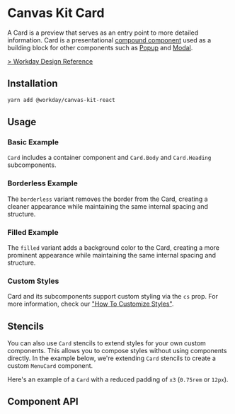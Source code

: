

<Meta of={CardStories} />

# Canvas Kit Card

A Card is a preview that serves as an entry point to more detailed information. Card is a
presentational [compound component](/getting-started/for-developers/resources/compound-components/)
used as a building block for other components such as [Popup](/components/popups/popup/) and
[Modal](/components/popups/modal/).

[> Workday Design Reference](https://design.workday.com/components/containers/cards)

## Installation

```sh
yarn add @workday/canvas-kit-react
```

## Usage

### Basic Example

`Card` includes a container component and `Card.Body` and `Card.Heading` subcomponents.

<ExampleCodeBlock code={Basic} />

### Borderless Example

The `borderless` variant removes the border from the Card, creating a cleaner appearance while
maintaining the same internal spacing and structure.

<ExampleCodeBlock code={Borderless} />

### Filled Example

The `filled` variant adds a background color to the Card, creating a more prominent appearance while
maintaining the same internal spacing and structure.

<ExampleCodeBlock code={Filled} />

### Custom Styles

Card and its subcomponents support custom styling via the `cs` prop. For more information, check our
["How To Customize Styles"](https://workday.github.io/canvas-kit/?path=/docs/styling-how-to-customize-styles--docs).

<ExampleCodeBlock code={WithCustomStyles} />

## Stencils

You can also use `Card` stencils to extend styles for your own custom components. This allows you to
compose styles without using components directly. In the example below, we're extending `Card`
stencils to create a custom `MenuCard` component.

Here's an example of a `Card` with a reduced padding of `x3` (`0.75rem` or `12px`).

<ExampleCodeBlock code={WithStencils} />

## Component API

<SymbolDoc name="Card" fileName="/react/" />
